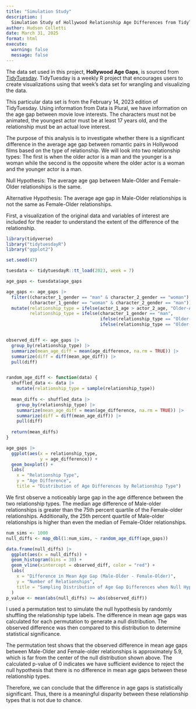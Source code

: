 ```yaml
---
title: "Simulation Study"
description: |
  Simulation Study of Hollywood Relationship Age Differences from TidyTuesday Data
author: Hudson Colletti
date: March 31, 2025
format: html
execute: 
  warning: false
  message: false
---
```


The data set used in this project, **Hollywood Age Gaps**, is sourced from [TidyTuesday](https://github.com/rfordatascience/tidytuesday/tree/main/data/2023/2023-02-14). TidyTuesday is a weekly R project that encourages users to create visualizations using that week's data set for wrangling and visualizing the data.

This particular data set is from the February 14, 2023 edition of TidyTuesday. Using information from Data is Plural, we have information on the age gap between movie love interests. The characters must not be animated, the youngest actor must be at least 17 years old, and the relationship must be an actual love interest.

The purpose of this analysis is to investigate whether there is a significant difference in the average age gap between romantic pairs in Hollywood films based on the type of relationship. We will look into two relationship types: The first is when the older actor is a man and the younger is a woman while the second is the opposite where the older actor is a woman and the younger actor is a man.

Null Hypothesis: The average age gap between Male-Older and Female-Older relationships is the same.

Alternative Hypothesis: The average age gap in Male-Older relationships is not the same as Female-Older relationships.

First, a visualization of the original data and variables of interest are included for the reader to understand the extent of the difference of the relationship.

```r
library(tidyverse)
library("tidytuesdayR")
library("ggplot2")

set.seed(47)

tuesdata <- tidytuesdayR::tt_load(2023, week = 7)

age_gaps <- tuesdata$age_gaps


```

```r


age_gaps <- age_gaps |>
  filter((character_1_gender == "man" & character_2_gender == "woman") |
         (character_1_gender == "woman" & character_2_gender == "man")) |>
  mutate(relationship_type = ifelse(actor_1_age > actor_2_age, "Older-Actor", "Younger-Actor"),
         relationship_type = ifelse(character_1_gender == "man", 
                                    ifelse(relationship_type == "Older-Actor", "Male-Older", "Female-Older"), 
                                    ifelse(relationship_type == "Older-Actor", "Female-Older", "Male-Older")))


observed_diff <- age_gaps |>
  group_by(relationship_type) |>
  summarize(mean_age_diff = mean(age_difference, na.rm = TRUE)) |>
  summarize(diff = diff(mean_age_diff)) |>
  pull(diff)


random_age_diff <- function(data) {
  shuffled_data <- data |>
    mutate(relationship_type = sample(relationship_type))
  
  mean_diffs <- shuffled_data |>
    group_by(relationship_type) |>
    summarize(mean_age_diff = mean(age_difference, na.rm = TRUE)) |>
    summarize(diff = diff(mean_age_diff)) |>
    pull(diff)
  
  return(mean_diffs)
}

age_gaps |>
  ggplot(aes(x = relationship_type,
             y = age_difference)) + 
  geom_boxplot() +
  labs(
    x = "Relationship Type",
    y = "Age Difference",
    title = "Distribution of Age Differences by Relationship Type") 

```

We first observe a noticeably large gap in the age difference between the two relationship types. The median age difference of Male-older relationships is greater than the 75th percent quartile of the Female-older relationships. Additionally, the 25th percent quartile of Male-older relationships is higher than even the median of Female-Older relationships.

```r
num_sims <- 1000
null_diffs <- map_dbl(1:num_sims, ~ random_age_diff(age_gaps))

data.frame(null_diffs) |> 
  ggplot(aes(x = null_diffs)) + 
  geom_histogram(bins = 30) + 
  geom_vline(xintercept = observed_diff, color = "red") + 
  labs(
    x = "Difference in Mean Age Gap (Male-Older - Female-Older)",
    y = "Number of Relationships",
    title = "Sampling Distribution of Age Gap Differences when Null Hypothesis is True",
  ) 
p_value <- mean(abs(null_diffs) >= abs(observed_diff))
```

I used a permutation test to simulate the null hypothesis by randomly shuffling the relationship type labels. The difference in mean age gaps was calculated for each permutation to generate a null distribution. The observed difference was then compared to this distribution to determine statistical significance.

The permutation test shows that the observed difference in mean age gaps between Male-Older and Female-older relationships is approximately 5.9, which is far from the center of the null distribution shown above. The calculated p-value of 0 indicates we have sufficient evidence to reject the null hypothesis that there is no difference in mean age gaps between these relationship types.

Therefore, we can conclude that the difference in age gaps is statistically significant. Thus, there is a meaningful disparity between these relationship types that is not due to chance.
